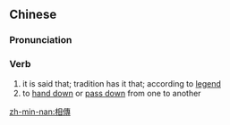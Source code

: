 ==Chinese==
{{zh-forms|s=相传}}

===Pronunciation===
{{zh-pron
|m=xiāngchuán
|c=soeng1 cyun4
|mn=qz,xm:siong-toân/tw:siong-thoân/twv,zz:siang-thoân
|cat=v
}}

===Verb===
{{zh-verb}}

# it is said that; tradition has it that; according to [[legend]]
# to [[hand down]] or [[pass down]] from one to another

[[zh-min-nan:相傳]]